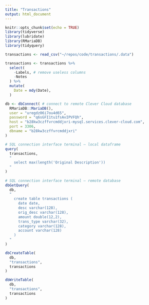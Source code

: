 ```yaml
---
title: "Transactions"
output: html_document
---
```


```r
knitr::opts_chunk$set(echo = TRUE)
library(tidyverse)
library(lubridate)
library(RMariaDB)
library(tidyquery)
```

```r
transactions <- read_csv("~/repos/code/transactions/.data")
```


```r
transactions <- transactions %>% 
  select(
    -Labels, # remove useless columns
    -Notes
  ) %>% 
  mutate(
    Date = mdy(Date),
  )
```


```r
db <- dbConnect( # connect to remote Clever Cloud database
  RMariaDB::MariaDB(),
  user = "uregdz06i7ou4d65",
  password = "q6sGFI1tu1fsAvIPVFQh",
  host = "b28kw3czffvrcmddjxri-mysql.services.clever-cloud.com",
  port = 3306,
  dbname = "b28kw3czffvrcmddjxri"
)

# SQL connection interface terminal — local dataframe
query(
  transactions,
  "
    select max(length('Original Description'))
  "  
)
          
# SQL connection interface terminal — remote database
dbGetQuery(
  db,
  "
    create table transactions (
      date date,
      desc varchar(128),
      orig_desc varchar(128),
      amount double(12,2),
      trans_type varchar(32),
      category varchar(128),
      account varchar(128)
    )
  "
)

dbCreateTable(
  db,
  "transactions",
  transactions
) 

dbWriteTable(
  db,
  "transactions",
  transactions
)
```
